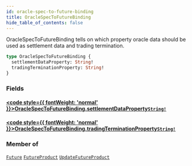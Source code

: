 ```yaml
---
id: oracle-spec-to-future-binding
title: OracleSpecToFutureBinding
hide_table_of_contents: false
---
```








OracleSpecToFutureBinding tells on which property oracle data should be
used as settlement data and trading termination.

```graphql
type OracleSpecToFutureBinding {
  settlementDataProperty: String!
  tradingTerminationProperty: String!
}
```


### Fields

#### [<code style={{ fontWeight: 'normal' }}>OracleSpecToFutureBinding.<b>settlementDataProperty</b></code>](#)<Bullet />[`String!`](/testnet/api/graphql/scalars/string) <Badge class="secondary" text="non-null"/> <Badge class="secondary" text="scalar"/>
> 
> 

#### [<code style={{ fontWeight: 'normal' }}>OracleSpecToFutureBinding.<b>tradingTerminationProperty</b></code>](#)<Bullet />[`String!`](/testnet/api/graphql/scalars/string) <Badge class="secondary" text="non-null"/> <Badge class="secondary" text="scalar"/>
> 
> 



### Member of

[`Future`](/testnet/api/graphql/objects/future)  <Badge class="secondary" text="object"/><Bullet />[`FutureProduct`](/testnet/api/graphql/objects/future-product)  <Badge class="secondary" text="object"/><Bullet />[`UpdateFutureProduct`](/testnet/api/graphql/objects/update-future-product)  <Badge class="secondary" text="object"/>



